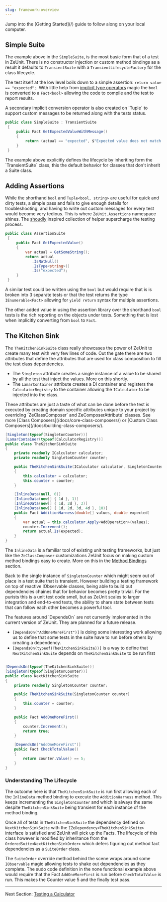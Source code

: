 ```yaml
---
slug: framework-overview
---
```


<Notes title="Follow Along">
Jump into the [Getting Started](/) guide to follow along on your local computer.
</Notes>


## Simple Suite

The example above in the `SimpleSuite`, is the most basic form that of a test in ZeUnit.  There is no constructor injection or custom method bindings as a result it defaults to `TransientSuite` with a `TransientLifecycleFactory` for the class lifecycle.

The test itself at the low level boils down to a simple assertion: `return value == "expected";`.   With little help from <a href="https://learn.microsoft.com/en-us/dotnet/csharp/language-reference/operators/user-defined-conversion-operators" target="_blank">implicit type operators</a> magic the `bool` is converted to a `Fact<bool>` allowing the code to compile and the test to report results. 

<Notes>
A secondary implicit conversion operator is also created on `Tuple<bool, string>` to support custom messages to be returned along with the tests status.
</Notes>

```csharp
public class SimpleSuite : TransientSuite
 {
     public Fact GetExpectedValueWithMessage()
     {       
         return (actual == "expected", $"Expected value does not match {actual}!!");
     }
 }
```

<Notes>
The example above explicitly defines the lifecycle by inheriting form the `TransientSuite` class, this the default behavior for classes that don't inherit a Suite class.
</Notes>

## Adding Assertions

While the shorthand `bool` and `Tuple<bool, string>` are useful for quick and dirty tests, a simple pass and fails to give enough details for troubleshooting, and having to write out custom messages for every test would become very tedious.  This is where `ZeUnit.Assertions` namespace shines.  The <a href="https://docs.shouldly.org/documentation/getting-started" target="_blank">shoudly</a> inspired collection of helper supercharge the testing process.

```csharp
public class AssertionSuite
 {
     public Fact GetExpectedValue()
     {   
         var actual = GetSomeString();    
         return actual
            .IsNotNull()
            .IsType<string>()
            .Is("expected");
     }
 }
``` 

A similar test could be written using the `bool` but would require that is is broken into 3 separate tests or that the test returns the type `IEnumerable<Fact>` allowing for `yield return` syntax for multiple assertions.

The other added value in using the assertion library over the shorthand `bool` tests is the rich reporting on the objects under tests.  Something that is lost when implicitly converting from `bool` to `Fact`.

## The Kitchen Sink

The `TheKitchenSinkSuite` class really showcases the power of ZeUnit to create many test with very few lines of code.  Out the gate there are two attributes that define the attributes that are used for class composition to fill the test class dependencies.  

- The `Singleton` attribute creates a single instance of a value to be shared by all the test that inject the values.  More on this shortly.
- The `LamarContainer` attribute creates a DI container and registers the `CalculatorRegistry` to the container allowing the `ICalculator` to be injected into the class.

<Notes>
These attributes are just a taste of what can be done before the test is executed by creating domain specific attributes unique to your project by overriding `ZeClassComposer` and ZeComposerAttribute` classes.  See more [Class Composers](/docs/core-class-composers/) or [Custom Class Composers](/docs/building-class-composers/).
</Notes>

```csharp
[Singleton(typeof(SingletonCounter))]
[LamarContainer(typeof(CalculatorRegistry))]
public class TheKitchenSinkSuite
{
    private readonly ICalculator calculator;
    private readonly SingletonCounter counter;

    public TheKitchenSinkSuite(ICalculator calculator, SingletonCounter counter)
    {
        this.calculator = calculator;
        this.counter = counter;
    }

    [InlineData(null, 0)]
    [InlineData(new[] { 1d }, 1)]
    [InlineData(new[] { 1d, 2d }, 3)]
    [InlineData(new[] { 1d, 2d, 3d, 4d }, 10)]
    public Fact AdditionHarness(double[] values, double expected)
    {            
        var actual = this.calculator.Apply<AddOperation>(values);
        counter.Increment();
        return actual.Is(expected);
    }    
}
```
The `InlineData` is a familiar tool of existing unit testing frameworks, but just like the `ZeClassComposer` customizations ZeUnit focus on making custom method bindings easy to create.  More on this in the [Method Bindings](/docs/core-method-binders/) section.

Back to the single instance of `SingletonCounter` which might seem out of place in a test suite that is transient.  However building a testing framework on top of reactive IObservable classes, being able to build out dependencies chaines that for behavior becomes pretty trivial.  For the purists this is a unit test code smell, but as ZeUnit scales to larger integration and end-to-end tests, the ability to share state between tests that can follow each other becomes a powerful tool.

<Warning>
The features around `DependsOn` are not currently implemented in the current version of ZeUnit.  They are planned for a future release.
</Warning>

- `[DependsOn("AddOneMoreFirst")]` is doing some interesting work allowing us to define that some tests in the suite have to run before others by creating a dependency.
- `[DependsOn(typeof(TheKitchenSinkSuite))]` is a way to define that `NextKitchenSinkSuite` depends on `TheKitchenSinkSuite` to be run first 


```csharp

[DependsOn(typeof(TheKitchenSinkSuite))]
[Singleton(typeof(SingletonCounter))]
public class NextKitchenSinkSuite     
{    
    private readonly SingletonCounter counter;

    public TheKitchenSinkSuite(SingletonCounter counter)
    {        
        this.counter = counter;
    }

    public Fact AddOneMoreFirst()
    {            
        counter.Increment();
        return true;
    }    

    [DependsOn("AddOneMoreFirst")]
    public Fact CheckTotalValue()
    {                    
        return counter.Value() == 5;
    }    
}
```

### Understanding The Lifecycle 

The outcome here is that `TheKitchenSinkSuite` is run first allowing each of the `InlineData` method binding to execute the `AdditionHarness` method.  This keeps incrementing the `SingletonCounter` and which is always the same despite `TheKitchenSinkSuite` being transient for each instance of the method binding.

Once all of tests in `TheKitchenSinkSuite` the dependency defined on `NextKitchenSinkSuite` with the `IZeDependency<TheKitchenSinkSuite>` interface is satisfied and ZeUnit will pick up the Facts.  The lifecycle of this class however is modified by inheritance from the `OrderedSuite<NextKitchenSinkOrder>` which defers figuring out method fact dependencies as a `SuiteOrder` class.

The `SuiteOrder` override method behind the scene wraps around some `IObservable` magic allowing tests to shake out dependencies as they complete.  The sudo code definition in the none functional example above would require that the Fact `AddOneMoreFirst` is run before `CheckTotalValue` is run.  This makes the Counter value 5 and the finally test pass.

---

Next Section: [Testing a Calculator](/docs/example-calculator-tests/)
